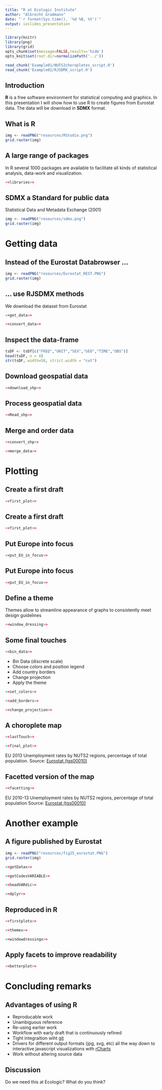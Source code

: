 ```yaml
---
title: "R at Ecologic Institute"
author: "Albrecht Gradmann"
date: "`r format(Sys.time(), '%d %B, %Y')`"
output: ioslides_presentation
---
```


```r
library(knitr)
library(png)
library(grid)
opts_chunk$set(message=FALSE,results='hide')
opts_knit$set(root.dir=normalizePath('../'))
```

```r
read_chunk('Example01/NUTS2choropletes_script.R')
read_chunk('Example02/RJSDMX_script.R')
```




## Introduction  
**R** is a free software environment for statistical computing and graphics. In this presentation I will show how to use R to create figures from Eurostat data. The data will be download in **SDMX** format.



## What is R 
```r
img <- readPNG("resources/RStudio.png")
grid.raster(img)
```

## A large range of packages
In R several 1000 packages are available to facilitate all kinds of statistical analysis, data-work and visualization.

```r
<<libraries>>
```


## SDMX a Standard for public data
Statistical Data and Metadata Exchange (2001)

```r
img <- readPNG("resources/sdmx.png")
grid.raster(img)
```



# Getting data
## Instead of the Eurostat Databrowser ...
```r
img <- readPNG("resources/Eurostat_REST.PNG")
grid.raster(img)
```

## ... use RJSDMX methods
We download the dataset from Eurostat
```r
<<get_data>>
```

```r
<<convert_data>>
```

## Inspect the data-frame
```r
tsDF <- tsDf[c("FREQ","UNIT","SEX","GEO","TIME","OBS")] 
head(tsDF, n = 4)
str(tsDF, width=50, strict.width = "cut")
```

## Download geospatial data
```r
<<download_shp>>
```

## Process geospatial data
```r
<<Read_shp>> 
```


## Merge and order data
```r
<<convert_shp>>
```

```r
<<merge_data>>
```


# Plotting
## Create a first draft
```r
<<first_plot>>
```

## Create a first draft
```r
<<first_plot>>
```


## Put Europe into focus

```r
<<put_EU_in_focus>>
```

## Put Europe into focus

```r
<<put_EU_in_focus>>
```

## Define a theme 
Themes allow to streamline appearance of graphs to consistently meet design guidelines
```r
<<window_dressing>>
```

## Some final touches

```r
<<bin_data>>  
```

* Bin Data (discrete scale)
* Choose colors and position legend
* Add country borders
* Change projection
* Apply the theme


```r
<<set_colors>>
```

```r
<<add_borders>>
```

```r
<<change_projection>>
```




## A choroplete map

```r
<<lastTouch>>
```

```r
<<final_plot>> 
```

EU 2013 Unemployment rates by NUTS2 regions, percentage of total population. Source: [Eurostat (tgs00010)](https://raw.githubusercontent.com/Tungurahua/R_examples/master/Example01/NUTS2choropletes_script.R)

## Facetted version of the map
```r
<<facetting>> 
```

EU 2010-13 Unemployment rates by NUTS2 regions, percentage of total population Source: [Eurostat (tgs00010)](https://raw.githubusercontent.com/Tungurahua/R_examples/master/Example01/NUTS2choropletes_script.R)

# Another example
## A figure published by Eurostat
```r
img <- readPNG("resources/fig25_eurostat.PNG")
grid.raster(img)
```

```r
<<getDatax>>
```

```r
<<getCodesVARIABLE>>
```

```r
<<headVARdic>>
```

```r
<<dplyr>>
```


## Reproduced in R
```r
<<firstplotx>>
```

```r
<<themex>>
``` 

```r
<<windowdressingx>>
```




## Apply facets to improve readability
```r
<<betterplot>>
```

# Concluding remarks

## Advantages of using R
* Reproducable work
* Unambiguous reference
* Re-using earlier work
* Workflow with early draft that is continuously refined
* Tight integraition wiht [git](https://github.com/Tungurahua/R_examples)
* Drivers for different output formats (jpg, svg, etc) all the way down to interactive javascript visualizations with [rCharts](http://rcharts.io/)
* Work without altering source data

## Discussion

Do we need this at Ecologic? What do you think?


